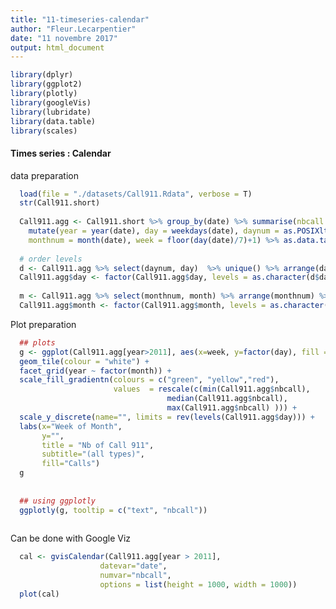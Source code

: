 ```yaml
---
title: "11-timeseries-calendar"
author: "Fleur.Lecarpentier"
date: "11 novembre 2017"
output: html_document
---
```


```r
library(dplyr)
library(ggplot2)
library(plotly)
library(googleVis)
library(lubridate)
library(data.table)
library(scales)
```


#### Times series : Calendar

data preparation

```r
  load(file = "./datasets/Call911.Rdata", verbose = T)
  str(Call911.short)
  
  Call911.agg <- Call911.short %>% group_by(date) %>% summarise(nbcall = n()) %>% 
    mutate(year = year(date), day = weekdays(date), daynum = as.POSIXlt(date)$wday, month = months(date), 
    monthnum = month(date), week = floor(day(date)/7)+1) %>% as.data.table()
  
  # order levels
  d <- Call911.agg %>% select(daynum, day)  %>% unique() %>% arrange(daynum) %>% select(day)
  Call911.agg$day <- factor(Call911.agg$day, levels = as.character(d$day))
  
  m <- Call911.agg %>% select(monthnum, month) %>% arrange(monthnum) %>% select(month) %>% unique()
  Call911.agg$month <- factor(Call911.agg$month, levels = as.character(m$month))

```


Plot preparation

```r

  ## plots
  g <- ggplot(Call911.agg[year>2011], aes(x=week, y=factor(day), fill = nbcall, text = date)) + 
  geom_tile(colour = "white") + 
  facet_grid(year ~ factor(month)) + 
  scale_fill_gradientn(colours = c("green", "yellow","red"),
                       values  = rescale(c(min(Call911.agg$nbcall), 
                                   median(Call911.agg$nbcall), 
                                   max(Call911.agg$nbcall) ))) +
  scale_y_discrete(name="", limits = rev(levels(Call911.agg$day))) +
  labs(x="Week of Month",
       y="",
       title = "Nb of Call 911", 
       subtitle="(all types)", 
       fill="Calls")
  g
  
  
  ## using ggplotly
  ggplotly(g, tooltip = c("text", "nbcall"))
  
```


Can be done with Google Viz

```r

  cal <- gvisCalendar(Call911.agg[year > 2011], 
                    datevar="date", 
                    numvar="nbcall", 
                    options = list(height = 1000, width = 1000))
  plot(cal)

```